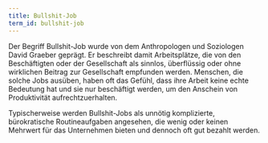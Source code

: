 ```yaml
---
title: Bullshit-Job
term_id: bullshit-job
---
```


Der Begriff Bullshit-Job wurde von dem Anthropologen und Soziologen David Graeber geprägt. Er beschreibt damit Arbeitsplätze, die von den Beschäftigten oder der Gesellschaft als sinnlos, überflüssig oder ohne wirklichen Beitrag zur Gesellschaft empfunden werden. Menschen, die solche Jobs ausüben, haben oft das Gefühl, dass ihre Arbeit keine echte Bedeutung hat und sie nur beschäftigt werden, um den Anschein von Produktivität aufrechtzuerhalten.

Typischerweise werden Bullshit-Jobs als unnötig komplizierte, bürokratische Routineaufgaben angesehen, die wenig oder keinen Mehrwert für das Unternehmen bieten und dennoch oft gut bezahlt werden.

